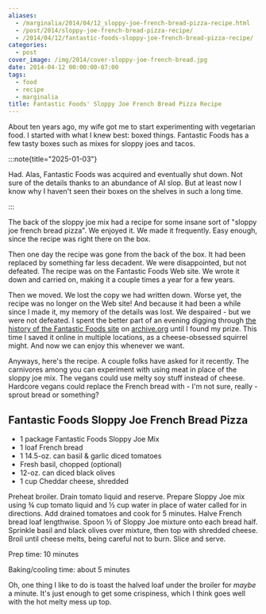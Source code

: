 ```yaml
---
aliases:
  - /marginalia/2014/04/12_sloppy-joe-french-bread-pizza-recipe.html
  - /post/2014/sloppy-joe-french-bread-pizza-recipe/
  - /2014/04/12/fantastic-foods-sloppy-joe-french-bread-pizza-recipe/
categories:
  - post
cover_image: /img/2014/cover-sloppy-joe-french-bread.jpg
date: 2014-04-12 00:00:00-07:00
tags:
  - food
  - recipe
  - marginalia
title: Fantastic Foods' Sloppy Joe French Bread Pizza Recipe
---
```


About ten years ago, my wife got me to start experimenting with vegetarian food. I started with what I knew best: boxed things. Fantastic Foods has a few tasty boxes such as mixes for sloppy joes and tacos.

:::note{title="2025-01-03"}

Had.
Alas, Fantastic Foods was acquired and eventually shut down.
Not sure of the details thanks to an abundance of AI slop.
But at least now I know why I haven't seen their boxes on the shelves in such a long time.

:::

The back of the sloppy joe mix had a recipe for some insane sort of "sloppy joe french bread pizza". We enjoyed it. We made it frequently. Easy enough, since the recipe was right there on the box.

Then one day the recipe was gone from the back of the box. It had been replaced by something far less decadent. We were disappointed, but not defeated. The recipe was on the Fantastic Foods Web site. We wrote it down and carried on, making it a couple times a year for a few years.

Then we moved. We lost the copy we had written down. Worse yet, the recipe was no longer on the Web site! And because it had been a while since I made it, my memory of the details was lost. We despaired - but we were not defeated. I spent the better part of an evening digging through [the history of the Fantastic Foods site](https://web.archive.org/web/*/http://fantasticfoods.com) on [archive.org](https://archive.org/) until I found my prize. This time I saved it online in multiple locations, as a cheese-obsessed squirrel might. And now we can enjoy this whenever we want.

Anyways, here's the recipe. A couple folks have asked for it recently. The carnivores among you can experiment with using meat in place of the sloppy joe mix. The vegans could use melty soy stuff instead of cheese. Hardcore vegans could replace the French bread with - I'm not sure, really - sprout bread or something?



## Fantastic Foods Sloppy Joe French Bread Pizza

<Quote>

- 1 package Fantastic Foods Sloppy Joe Mix
- 1 loaf French bread
- 1 14.5-oz. can basil & garlic diced tomatoes
- Fresh basil, chopped (optional)
- 12-oz. can diced black olives
- 1 cup Cheddar cheese, shredded
 
Preheat broiler. Drain tomato liquid and reserve. Prepare Sloppy Joe mix using ¾ cup tomato liquid and ½ cup water in place of water called for in directions. Add drained tomatoes and cook for 5 minutes. Halve French bread loaf lengthwise. Spoon ½ of Sloppy Joe mixture onto each bread half. Sprinkle basil and black olives over mixture, then top with shredded cheese. Broil until cheese melts, being careful not to burn. Slice and serve.

Prep time: 10 minutes

Baking/cooling time: about 5 minutes

</Quote>

Oh, one thing I like to do is toast the halved loaf under the broiler for _maybe_ a minute. It's just enough to get some crispiness, which I think goes well with the hot melty mess up top.
